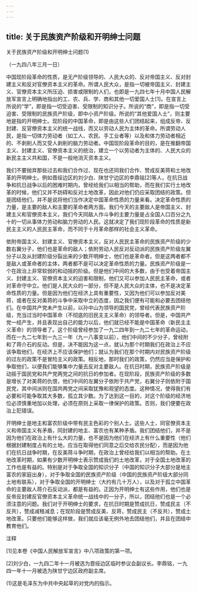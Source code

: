 ```yaml
---
---
---
```

title: 关于民族资产阶级和开明绅士问题
---



关于民族资产阶级和开明绅士问题(1)


（一九四八年三月一日）

中国现阶段革命的性质，是无产阶级领导的、人民大众的、反对帝国主义、反对封建主义和反对官僚资本主义的革命。所谓人民大众，是指一切被帝国主义、封建主义、官僚资本主义所压迫、损害或限制的人们，也即是一九四七年十月中国人民解放军宣言上明确地指出的工、农、兵、学、商和其他一切爱国人士[1]。在宣言上所说的“学”，即是指一切受迫害、受限制的知识分子。所说的“商”，即是指一切受迫害、受限制的民族资产阶级，即中小资产阶级。所说的“其他爱国人士”，则主要地是指的开明绅士。现阶段的中国革命，即是由这些人们团结起来，组成反帝、反封建、反官僚资本主义的统一战线，而又以劳动人民为主体的革命。所谓劳动人民，是指一切体力劳动者（如工人、农民、手工业者等）以及和体力劳动者相近的、不剥削人而又受人剥削的脑力劳动者。中国现阶段革命的目的，是在推翻帝国主义、封建主义、官僚资本主义的统治，建立一个以劳动者为主体的、人民大众的新民主主义共和国，不是一般地消灭资本主义。

我们不要抛弃那些过去和我们合作过、现在也还同我们合作、赞成反美蒋和土地改革的开明绅士。例如晋绥边区的刘少白、陕甘宁边区的李鼎铭[2]等人，在抗日战争和抗日战争以后的困难时期内，曾经给我们以相当的帮助，而在我们实行土地改革的时候，他们又并不妨碍和反对土地改革，因此对他们仍应采取团结的政策。但是团结他们，并不是说将他们当作决定中国革命性质的力量来看。决定革命性质的力量，是主要的敌人和主要的革命者两方面。我们今天的主要敌人是帝国主义、封建主义和官僚资本主义，我们今天同敌人作斗争的主要力量是占全国人口百分之九十的一切从事体力劳动和脑力劳动的人民。这就决定了我们现阶段革命的性质是新民主主义的人民民主革命，而不同于十月革命那样的社会主义革命。

依附帝国主义、封建主义、官僚资本主义，反对人民民主革命的民族资产阶级的少数右翼分子，他们也是革命的敌人；依附劳动人民反对反动派的民族资产阶级左翼分子以及从封建阶级分裂出来的少数开明绅士，他们也是革命者。但是这两者都不是敌人或革命者的主体，两者都不是可以决定革命性质的力量。民族资产阶级是一个在政治上非常软弱的和动摇的阶级。但是他们中间的大多数，由于也受着帝国主义、封建主义、官僚资本主义的迫害和限制，他们又可以参加人民民主革命，或者对革命守中立。他们是人民大众的一部分，但不是人民大众的主体，也不是决定革命性质的力量。但是因为他们在经济上具有重要性，又因为他们可以参加反对美蒋，或者在反对美蒋的斗争中采取中立的态度，因之我们便有可能和必要去团结他们。在中国共产党未产生以前，以孙中山为领导的国民党，曾经代表民族资产阶级，充当过当时中国革命（不彻底的旧民主主义革命）的领导者。但是，中国共产党一经产生，并且表现出自己的能力以后，他们就已经不能是中国革命（新民主主义革命）的领导者了。这个阶级曾经参加了一九二四年到一九二七年的革命运动，而在一九二七年到一九三一年（九一八事变以前），他们中间的不少分子，曾经附和了蒋介石的反动。但是，决不能因为这一点，就认为那个时期我们在政治上不应该争取他们，在经济上不应该保护他们；就认为我们在那个时期内对民族资产阶级的过左的政策不是冒险主义的政策。相反地，那时我们的政策，仍然应当是保护和争取他们，以便我们能够集中力量去反对主要敌人。在抗日时期，民族资产阶级是动摇于国民党和共产党两党之间的抗日的参加者。在现阶段，民族资产阶级的多数是增长了对美蒋的仇恨，他们中间的左翼分子依附于共产党，右翼分子则依附于国民党，其中间派则在国共两党之间采取犹豫和观望的态度。这种情况，使得我们有必要和可能争取其大多数，孤立其少数。为了达到这一目的，对这个阶级的经济地位必须慎重地加以处理，必须在原则上采取一律保护的政策。否则，我们便要在政治上犯错误。

开明绅士是地主和富农阶级中带有民主色彩的个别人士。这些人士，同官僚资本主义和帝国主义有矛盾，同封建的地主、富农也有某种矛盾。我们团结他们，并不是因为他们在政治上有什么大的力量，也不是因为他们在经济上有什么重要性（他们根据封建制度占有的土地，应当在取得他们同意之后交给农民分配），而是因为他们在抗日战争时期，在反美蒋斗争时期，在政治上曾经给我们以相当的帮助。在土地改革时期，如果有少数开明绅士表示赞成我们的土地改革，对于全国土地改革的工作也是有益的。特别是对于争取全国的知识分子（中国的知识分子大部分是地主富农的家庭出身），对于争取全国的民族资产阶级（中国的民族资产阶级大部分同土地有联系），对于争取全国的开明绅士（大约有几十万人），以及对于孤立中国革命的主要敌人蒋介石反动派，都是有益的。正因为开明绅士有这些作用，他们也是反帝反封建反官僚资本主义革命统一战线中的一分子，所以，团结他们也是一个必须注意的问题。我们对于开明绅士的要求，在抗日时期是赞成抗日，赞成民主（不反共），赞成减租减息；在现阶段是赞成反美、反蒋，赞成民主（不反共），赞成土地改革。只要他们能够这样做，我们就应该毫无例外地去团结他们，并且在团结中教育他们。

注释

[1]见本卷《中国人民解放军宣言》中八项政策的第一项。

[2]刘少白，一九四二年十一月被选为晋绥边区临时参议会副议长。李鼎铭，一九四一年十一月被选为陕甘宁边区政府副主席。

(1)这是毛泽东为中共中央起草的对党内的指示。